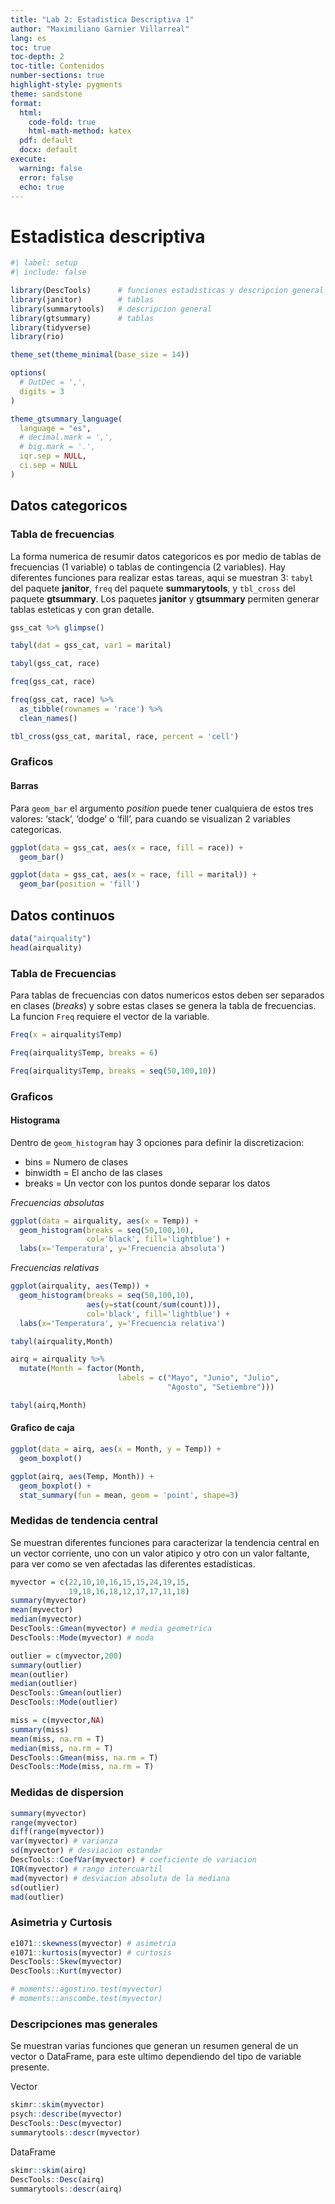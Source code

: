 ```yaml
---
title: "Lab 2: Estadistica Descriptiva 1"
author: "Maximiliano Garnier Villarreal"
lang: es
toc: true
toc-depth: 2
toc-title: Contenidos
number-sections: true
highlight-style: pygments
theme: sandstone
format:
  html:
    code-fold: true
    html-math-method: katex
  pdf: default
  docx: default
execute:
  warning: false
  error: false
  echo: true
---
```


# Estadistica descriptiva

```r
#| label: setup
#| include: false

library(DescTools)      # funciones estadisticas y descripcion general
library(janitor)        # tablas
library(summarytools)   # descripcion general
library(gtsummary)      # tablas
library(tidyverse)
library(rio)

theme_set(theme_minimal(base_size = 14))

options(
  # OutDec = ',',
  digits = 3
)

theme_gtsummary_language(
  language = "es",
  # decimal.mark = ',',
  # big.mark = '.',
  iqr.sep = NULL,
  ci.sep = NULL
)
```

## Datos categoricos

### Tabla de frecuencias

La forma numerica de resumir datos categoricos es por medio de tablas de frecuencias (1 variable) o tablas de contingencia (2 variables). Hay diferentes funciones para realizar estas tareas, aqui se muestran 3: `tabyl` del paquete **janitor**, `freq` del paquete **summarytools**, y `tbl_cross` del paquete **gtsummary**. Los paquetes **janitor** y **gtsummary** permiten generar tablas esteticas y con gran detalle.

```r
gss_cat %>% glimpse()

tabyl(dat = gss_cat, var1 = marital)

tabyl(gss_cat, race)

freq(gss_cat, race)

freq(gss_cat, race) %>% 
  as_tibble(rownames = 'race') %>% 
  clean_names()

tbl_cross(gss_cat, marital, race, percent = 'cell')
```

### Graficos

#### Barras

Para `geom_bar` el argumento *position* puede tener cualquiera de estos tres valores: 'stack', 'dodge' o 'fill', para cuando se visualizan 2 variables categoricas.

```r
ggplot(data = gss_cat, aes(x = race, fill = race)) +
  geom_bar()

ggplot(data = gss_cat, aes(x = race, fill = marital)) +
  geom_bar(position = 'fill')
```

## Datos continuos

```r
data("airquality")
head(airquality)
```

### Tabla de Frecuencias

Para tablas de frecuencias con datos numericos estos deben ser separados en clases (*breaks*) y sobre estas clases se genera la tabla de frecuencias. La funcion `Freq` requiere el vector de la variable.

```r
Freq(x = airquality$Temp)

Freq(airquality$Temp, breaks = 6)

Freq(airquality$Temp, breaks = seq(50,100,10))
```

### Graficos

#### Histograma

Dentro de `geom_histogram` hay 3 opciones para definir la discretizacion:

-   bins = Numero de clases
-   binwidth = El ancho de las clases
-   breaks = Un vector con los puntos donde separar los datos

*Frecuencias absolutas*

```r
ggplot(data = airquality, aes(x = Temp)) + 
  geom_histogram(breaks = seq(50,100,10), 
                 col='black', fill='lightblue') +
  labs(x='Temperatura', y='Frecuencia absoluta')
```

*Frecuencias relativas*

```r
ggplot(airquality, aes(Temp)) + 
  geom_histogram(breaks = seq(50,100,10), 
                 aes(y=stat(count/sum(count))), 
                 col='black', fill='lightblue') +
  labs(x='Temperatura', y='Frecuencia relativa')
```

```r
tabyl(airquality,Month)

airq = airquality %>% 
  mutate(Month = factor(Month,
                        labels = c("Mayo", "Junio", "Julio", 
                                   "Agosto", "Setiembre")))

tabyl(airq,Month)
```

#### Grafico de caja

```r
ggplot(data = airq, aes(x = Month, y = Temp)) +
  geom_boxplot()

ggplot(airq, aes(Temp, Month)) +
  geom_boxplot() +
  stat_summary(fun = mean, geom = 'point', shape=3)
```

### Medidas de tendencia central

Se muestran diferentes funciones para caracterizar la tendencia central en un vector corriente, uno con un valor atipico y otro con un valor faltante, para ver como se ven afectadas las diferentes estadisticas.

```r
myvector = c(22,10,10,16,15,15,24,19,15,
             19,18,16,18,12,17,17,11,18)
summary(myvector)
mean(myvector)
median(myvector)
DescTools::Gmean(myvector) # media geometrica
DescTools::Mode(myvector) # moda

outlier = c(myvector,200)
summary(outlier)
mean(outlier)
median(outlier)
DescTools::Gmean(outlier)
DescTools::Mode(outlier)

miss = c(myvector,NA)
summary(miss)
mean(miss, na.rm = T)
median(miss, na.rm = T)
DescTools::Gmean(miss, na.rm = T)
DescTools::Mode(miss, na.rm = T)
```

### Medidas de dispersion

```r
summary(myvector)
range(myvector)
diff(range(myvector))
var(myvector) # varianza
sd(myvector) # desviacion estandar
DescTools::CoefVar(myvector) # coeficiente de variacion
IQR(myvector) # rango intercuartil
mad(myvector) # desviacion absoluta de la mediana
sd(outlier)
mad(outlier)
```

### Asimetria y Curtosis

```r
e1071::skewness(myvector) # asimetria
e1071::kurtosis(myvector) # curtosis
DescTools::Skew(myvector)
DescTools::Kurt(myvector)

# moments::agostino.test(myvector)
# moments::anscombe.test(myvector)
```

### Descripciones mas generales

Se muestran varias funciones que generan un resumen general de un vector o DataFrame, para este ultimo dependiendo del tipo de variable presente.

Vector

```r
skimr::skim(myvector)
psych::describe(myvector)
DescTools::Desc(myvector)
summarytools::descr(myvector)
```

DataFrame

```r
skimr::skim(airq)
DescTools::Desc(airq)
summarytools::descr(airq)
```
